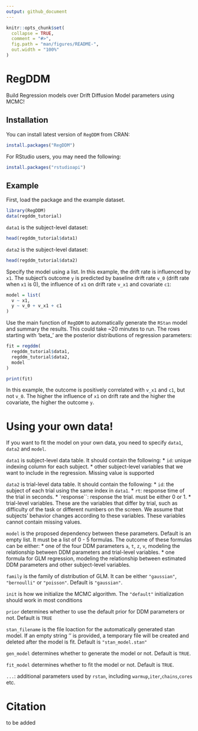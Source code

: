 ```yaml
---
output: github_document
---
```


<!-- README.md is generated from README.Rmd. Please edit that file -->

```r
knitr::opts_chunk$set(
  collapse = TRUE,
  comment = "#>",
  fig.path = "man/figures/README-",
  out.width = "100%"
)
```

# RegDDM

<!-- badges: start -->
<!-- badges: end -->

Build Regression models over Drift Diffusion Model parameters using MCMC! 

## Installation

You can install latest version of `RegDDM` from CRAN:

``` r
install.packages("RegDDM")
```

For RStudio users, you may need the following:

```r
install.packages("rstudioapi")
```

## Example

First, load the package and the example dataset.

```r
library(RegDDM)
data(regddm_tutorial)
```

`data1` is the subject-level dataset:
```r
head(regddm_tutorial$data1)
```

`data2` is the subject-level dataset:
```r
head(regddm_tutorial$data2)
```

Specify the model using a list. In this example, the drift rate is influenced by `x1`. The subject's outcome `y` is predicted by baseline drift rate `v_0` (drift rate when `x1` is 0), the influence of `x1` on drift rate `v_x1` and covariate `c1`:

```r
model = list(
  v ~ x1,
  y ~ v_0 + v_x1 + c1
)
```

Use the main function of `RegDDM` to automatically generate the `RStan` model and summary the results. This could take ~20 minutes to run. The rows starting with 'beta_' are the posterior distributions of regression parameters:  

```r
fit = regddm(
  regddm_tutorial$data1,
  regddm_tutorial$data2,
  model
)

print(fit)
```

In this example, the outcome is positively correlated with `v_x1` and `c1`, but not `v_0`. The higher the influence of `x1` on drift rate and the higher the covariate, the higher the outcome `y`. 

# Using your own data!
If you want to fit the model on your own data, you need to specify `data1`, `data2` and `model`.

`data1` is subject-level data table. It should contain the following:
* `id`: unique indexing column for each subject. 
* other subject-level variables that we want to include in the regression. Missing value is supported 

`data2` is trial-level data table. It should contain the following:
* `id`: the subject of each trial using the same index in `data1`. 
* `rt`: response time of the trial in seconds.
* `response``: response the trial. must be either 0 or 1. 
* trial-level variables. These are the variables that differ by trial, such as difficulty of the task or different numbers on the screen. We assume that subjects' behavior changes according to these variables. These variables cannot contain missing values.

`model` is the proposed dependency between these parameters. Default is an empty list. It must be a list of 0 - 5 formulas. The outcome of these formulas can be either:
* one of the four DDM parameters `a`, `t`, `z`, `v`, modeling the relationship between DDM parameters and trial-level variables. 
* one formula for GLM regression, modeling the relationship between estimated DDM parameters and other subject-level variables.

`family` is the family of distribution of GLM. It can be either `"gaussian"`, `"bernoulli"` or `"poisson"`. Default is `"gaussian"`. 

`init` is how we initialize the MCMC algorithm. The `"default"` initialization should work in most conditions

`prior` determines whether to use the default prior for DDM parameters or not. Default is `TRUE`

`stan_filename` is the file loaction for the automatically generated stan model. If an empty string '' is provided, a temporary file will be created and deleted after the model is fit. Default is `"stan_model.stan"`

`gen_model` determines whether to generate the model or not. Default is `TRUE`.

`fit_model` determines whether to fit the model or not. Default is `TRUE`.

`...`: additional parameters used by `rstan`, including `warmup`,`iter`,`chains`,`cores` etc. 


# Citation
to be added





